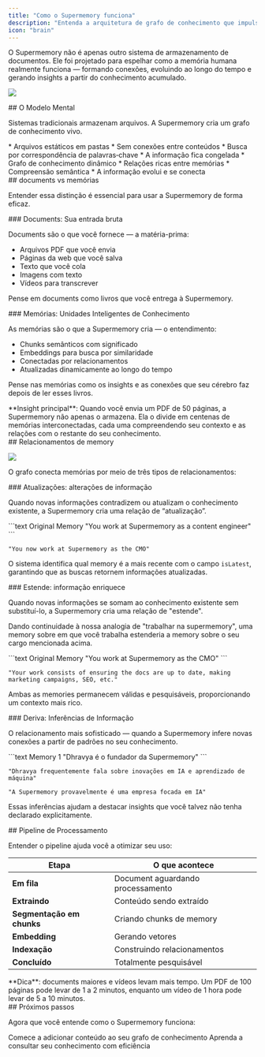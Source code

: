 ```yaml
---
title: "Como o Supermemory funciona"
description: "Entenda a arquitetura de grafo de conhecimento que impulsiona memory inteligente"
icon: "brain"
---
```


O Supermemory não é apenas outro sistema de armazenamento de documentos. Ele foi projetado para espelhar como a memória humana realmente funciona — formando conexões, evoluindo ao longo do tempo e gerando insights a partir do conhecimento acumulado.

![](/images/graph-view.png)

<div id="the-mental-model">
  ## O Modelo Mental
</div>

Sistemas tradicionais armazenam arquivos. A Supermemory cria um grafo de conhecimento vivo.

<CardGroup cols={2}>
  <Card title="Sistemas Tradicionais" icon="folder">
    * Arquivos estáticos em pastas
    * Sem conexões entre conteúdos
    * Busca por correspondência de palavras‑chave
    * A informação fica congelada
  </Card>

  <Card title="Supermemory" icon="network">
    * Grafo de conhecimento dinâmico
    * Relações ricas entre memórias
    * Compreensão semântica
    * A informação evolui e se conecta
  </Card>
</CardGroup>

<div id="documents-vs-memories">
  ## documents vs memórias
</div>

Entender essa distinção é essencial para usar a Supermemory de forma eficaz.

<div id="documents-your-raw-input">
  ### Documents: Sua entrada bruta
</div>

Documents são o que você fornece — a matéria-prima:

* Arquivos PDF que você envia
* Páginas da web que você salva
* Texto que você cola
* Imagens com texto
* Vídeos para transcrever

Pense em documents como livros que você entrega à Supermemory.

<div id="memories-intelligent-knowledge-units">
  ### Memórias: Unidades Inteligentes de Conhecimento
</div>

As memórias são o que a Supermemory cria — o entendimento:

* Chunks semânticos com significado
* Embeddings para busca por similaridade
* Conectadas por relacionamentos
* Atualizadas dinamicamente ao longo do tempo

Pense nas memórias como os insights e as conexões que seu cérebro faz depois de ler esses livros.

<Note>
  **Insight principal**: Quando você envia um PDF de 50 páginas, a Supermemory não apenas o armazena. Ela o divide em centenas de memórias interconectadas, cada uma compreendendo seu contexto e as relações com o restante do seu conhecimento.
</Note>

<div id="memory-relationships">
  ## Relacionamentos de memory
</div>

![](/images/memories-inferred.png)

O grafo conecta memórias por meio de três tipos de relacionamentos:

<div id="updates-information-changes">
  ### Atualizações: alterações de informação
</div>

Quando novas informações contradizem ou atualizam o conhecimento existente, a Supermemory cria uma relação de “atualização”.

<CodeGroup>
  ```text Original Memory
  "You work at Supermemory as a content engineer"
  ```

  ```text New Memory (Updates Original)
  "You now work at Supermemory as the CMO"
  ```
</CodeGroup>

O sistema identifica qual memory é a mais recente com o campo `isLatest`, garantindo que as buscas retornem informações atualizadas.

<div id="extends-information-enriches">
  ### Estende: informação enriquece
</div>

Quando novas informações se somam ao conhecimento existente sem substituí-lo, a Supermemory cria uma relação de &quot;estende&quot;.

Dando continuidade à nossa analogia de &quot;trabalhar na supermemory&quot;, uma memory sobre em que você trabalha estenderia a memory sobre o seu cargo mencionada acima.

<CodeGroup>
  ```text Original Memory
  "You work at Supermemory as the CMO"
  ```

  ```text New Memory (Extension) - Separate From Previous
  "Your work consists of ensuring the docs are up to date, making marketing campaigns, SEO, etc."
  ```
</CodeGroup>

Ambas as memories permanecem válidas e pesquisáveis, proporcionando um contexto mais rico.

<div id="derives-information-infers">
  ### Deriva: Inferências de Informação
</div>

O relacionamento mais sofisticado — quando a Supermemory infere novas conexões a partir de padrões no seu conhecimento.

<CodeGroup>
  ```text Memory 1
  "Dhravya é o fundador da Supermemory"
  ```

  ```text Memory 2
  "Dhravya frequentemente fala sobre inovações em IA e aprendizado de máquina"
  ```

  ```text Derived Memory
  "A Supermemory provavelmente é uma empresa focada em IA"
  ```
</CodeGroup>

Essas inferências ajudam a destacar insights que você talvez não tenha declarado explicitamente.

<div id="processing-pipeline">
  ## Pipeline de Processamento
</div>

Entender o pipeline ajuda você a otimizar seu uso:

| Etapa | O que acontece |
|-------|-------------|
| **Em fila** | Document aguardando processamento
| **Extraindo** | Conteúdo sendo extraído |
| **Segmentação em chunks** | Criando chunks de memory |
| **Embedding** | Gerando vetores |
| **Indexação** | Construindo relacionamentos |
| **Concluído** | Totalmente pesquisável |

<Note>
  **Dica**: documents maiores e vídeos levam mais tempo. Um PDF de 100 páginas pode levar de 1 a 2 minutos, enquanto um vídeo de 1 hora pode levar de 5 a 10 minutos.
</Note>

<div id="next-steps">
  ## Próximos passos
</div>

Agora que você entende como o Supermemory funciona:

<CardGroup cols={2}>
  <Card title="Add Memories" icon="plus" href="/pt-BR/add-memories/overview">
    Comece a adicionar conteúdo ao seu grafo de conhecimento
  </Card>

  <Card title="Search Memories" icon="search" href="/pt-BR/search/overview">
    Aprenda a consultar seu conhecimento com eficiência
  </Card>
</CardGroup>